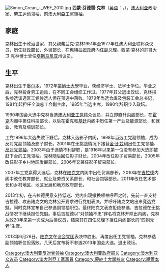 [[File:Simon_Crean_-_WEF_2010.jpg|thumb]]
'''西蒙·芬德雷·克林'''（[[英语|英语]]：'''{{lang|en|Simon Findlay Crean}}'''，{{bd|1949年|2月26日|catIdx=Crean}}），[[澳大利亚|澳大利亚]]政治家、[[劳工运动|劳工运动]]领袖，前[[澳大利亞工黨|澳大利亞工黨]]領袖。

== 家庭 ==

克林出生于政治世家，其父親弗兰克·克林1951年至1977年任澳大利亚联邦众议员，历任[[澳大利亚财政部长|财政部长]]、外贸部长，在[[高夫·惠特拉姆|惠特拉姆]]政府内任[[澳大利亚副总理|副总理]]。西蒙·克林的哥哥大卫·克林博士曾任[[塔斯马尼亚|塔斯马尼亚]]州议员。

== 生平 ==

克林出生于[[墨尔本|墨尔本]]，1972年[[蒙納士大學|蒙納士大學]]毕业，获经济学士、法学士学位。毕业之后，克林投身劳工运动，在不同工会组织工作过。1977年其父退出政坛，克林报名参选该选区工党候选人但在预选中落败。1979年当选仓库及包装工会总书记，1981年起担任全澳总工会副主席，1985年当选主席，1990年辞职步入政坛。

1990年国会大选中克林当选[[澳大利亚工党|澳大利亚工党]]籍众议员，并立即直升[[澳大利亚内阁|内阁]]部长，在[[鮑勃·霍克|霍克]]内阁中担任科技部长，以后在霍克和[[保羅·基廷|基廷]]内阁中历任第一产业及能源部长，和就业、教育及培训部长。

工党1996年大选失败下野后，克林入选影子内阁，1998年当选工党副领袖，成为反对党副领袖及影子财长。2001年在无挑战情况下接替[[金·比兹利|金·比兹利]]出任工党领袖、[[澳大利亚反对党领袖|反对党领袖]]，2003年由于选情不利辞职，是1916年以来第一位没有参加大选即被赶下台的工党领袖。克林随后回任影子财长，2004年改任影子贸易部长，2005年改任影子乡村地区发展部长，2006年又兼任影子贸易部长。

2007年工党赢得大选后，克林在[[陆克文|陆克文]]内阁中出任贸易部长，2010年在[[朱莉亞·吉拉德|吉拉德]]内阁中改任教育部长、就业及劳资关系部长、和社会包容部长。2011年改任艺术部长和乡村地区、地区发展和地方政府部长。

2013年初，在吉拉德民意支持低迷、党内出现撤换领袖呼声之时，先前一直支持吉拉德、攻击陆克文的克林公开要求进行党魁表决，并呼吁陆克文站出来竞选党魁。同时克林宣布自己参选副领袖职位。最终陆克文表态拒绝参选，吉拉德在无挑战情况下继续担任党魁。事后吉拉德以“对领袖不忠”罪名将克林开除出内阁，克林从政20年来第一次成为后排议员，结束其在四任总理下担任内阁部长的“四朝元老”生涯。

2013年6月26日，[[陆克文|陆克文]]在[[议会党团|议会党团]]表决中胜出，再度出任工党领袖。克林参选副领袖职位但落败。几天后宣布将不参选2013年国会大选，退出政坛。


{{start box}}
{{s-before|[[金·比兹利|金·比兹利]]}}
{{s-title|[[澳大利亚工党|澳大利亚工党]]领袖|2001年 - 2003年}}
{{s-after|[[马克·莱瑟姆|马克·莱瑟姆]]}}
{{end box}}

{{Authority control}}
{{DEFAULTSORT:Crean, Simon}}
[[Category:澳大利亚反对党领袖|Category:澳大利亚反对党领袖]]
[[Category:澳大利亚政府部长|Category:澳大利亚政府部长]]
[[Category:澳大利亚众议员|Category:澳大利亚众议员]]
[[Category:澳大利亞工黨黨員|Category:澳大利亞工黨黨員]]
[[Category:蒙納士大學校友|Category:蒙納士大學校友]]
[[Category:墨爾本人|Category:墨爾本人]]